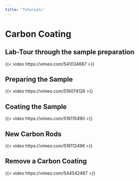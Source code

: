 ```yaml
---
title: 'Tutorials'
---
```


# Carbon Coating

## Lab-Tour through the sample preparation
{{< video https://vimeo.com/541034667 >}}

## Preparing the Sample
{{< video https://vimeo.com/516074126 >}}

## Coating the Sample
{{< video https://vimeo.com/516115490 >}}

## New Carbon Rods
{{< video https://vimeo.com/516112496 >}}

## Remove a Carbon Coating
{{< video https://vimeo.com/544542467 >}}
